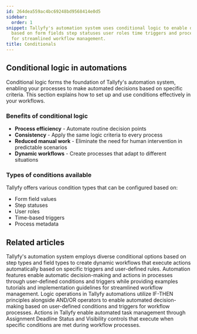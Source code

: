```yaml
---
id: 264dea559ac4bc69248bd9568414e0d5
sidebar:
  order: 1
snippet: Tallyfy's automation system uses conditional logic to enable dynamic decision-making
  based on form fields step statuses user roles time triggers and process metadata
  for streamlined workflow management.
title: Conditionals
---
```


## Conditional logic in automations

Conditional logic forms the foundation of Tallyfy's automation system, enabling your processes to make automated decisions based on specific criteria. This section explains how to set up and use conditions effectively in your workflows.

### Benefits of conditional logic
- **Process efficiency** - Automate routine decision points
- **Consistency** - Apply the same logic criteria to every process
- **Reduced manual work** - Eliminate the need for human intervention in predictable scenarios
- **Dynamic workflows** - Create processes that adapt to different situations

### Types of conditions available
Tallyfy offers various condition types that can be configured based on:
- Form field values
- Step statuses
- User roles
- Time-based triggers
- Process metadata


<PageTree />


## Related articles
<CardGrid>
<LinkTitleCard header="<b>Conditionals > Conditionals (IF) explained</b>" href="/products/pro/documenting/templates/automations/conditionals/conditionals-explained/" > Tallyfy's automation system employs diverse conditional options based on step types and field types to create dynamic workflows that execute actions automatically based on specific triggers and user-defined rules. </LinkTitleCard>
<LinkTitleCard header="<b>Templates > Automations</b>" href="/products/pro/documenting/templates/automations/" > Automation features enable automatic decision-making and actions in processes through user-defined conditions and triggers while providing examples tutorials and implementation guidelines for streamlined workflow management. </LinkTitleCard>
<LinkTitleCard header="<b>Automations > Logic operations Explained</b>" href="/products/pro/documenting/templates/automations/logic-explained/" > Logic operations in Tallyfy automations utilize IF-THEN principles alongside AND/OR operators to enable automated decision-making based on user-defined conditions and triggers for workflow processes. </LinkTitleCard>
<LinkTitleCard header="<b>Automations > Actions</b>" href="/products/pro/documenting/templates/automations/actions/" > Actions in Tallyfy enable automated task management through Assignment Deadline Status and Visibility controls that execute when specific conditions are met during workflow processes. </LinkTitleCard>
</CardGrid>
